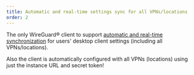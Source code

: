 ```yaml
---
title: Automatic and real-time settings sync for all VPNs/locations
order: 2
---
```


The only WireGuard® client to support [automatic and real-time synchronization](https://docs.defguard.net/enterprise/automatic-real-time-desktop-client-configuration) for users' desktop client settings (including all VPNs/locations).

Also the client is automatically configured with all VPNs (locations) using just the instance URL and secret token!
